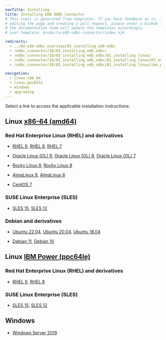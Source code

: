 ```yaml
---
navTitle: Installing
title: Installing EDB ODBC Connector
# This topic is generated from templates. If you have feedback on it, instead of
# editing the page and creating a pull request, please enter a GitHub issue and
# the documentation team will update the templates accordingly.
# Leaf template: products/edb-odbc-connector/index.njk

redirects:
  - ../03_edb-odbc_overview/01_installing_edb-odbc
  - /odbc_connector/16/03_installing_edb_odbc/
  - /odbc_connector/16/03_installing_edb_odbc/01_installing_linux/
  - /odbc_connector/16/03_installing_edb_odbc/01_installing_linux/07_odbc13_ubuntu20_deb10_x86/
  - /odbc_connector/16/03_installing_edb_odbc/01_installing_linux/ibm_power_ppc64le/12_odbc13_sles12_ppcle/

navigation:
  - linux_x86_64
  - linux_ppc64le
  - windows
  - upgrading
---
```


Select a link to access the applicable installation instructions:

## Linux [x86-64 (amd64)](linux_x86_64)

### Red Hat Enterprise Linux (RHEL) and derivatives

- [RHEL 9](linux_x86_64/odbc_rhel_9), [RHEL 8](linux_x86_64/odbc_rhel_8), [RHEL 7](linux_x86_64/odbc_rhel_7)

- [Oracle Linux (OL) 9](linux_x86_64/odbc_rhel_9), [Oracle Linux (OL) 8](linux_x86_64/odbc_rhel_8), [Oracle Linux (OL) 7](linux_x86_64/odbc_rhel_7)

- [Rocky Linux 9](linux_x86_64/odbc_other_linux_9), [Rocky Linux 8](linux_x86_64/odbc_other_linux_8)

- [AlmaLinux 9](linux_x86_64/odbc_other_linux_9), [AlmaLinux 8](linux_x86_64/odbc_other_linux_8)

- [CentOS 7](linux_x86_64/odbc_centos_7)

### SUSE Linux Enterprise (SLES)

- [SLES 15](linux_x86_64/odbc_sles_15), [SLES 12](linux_x86_64/odbc_sles_12)

### Debian and derivatives

- [Ubuntu 22.04](linux_x86_64/odbc_ubuntu_22), [Ubuntu 20.04](linux_x86_64/odbc_ubuntu_20), [Ubuntu 18.04](linux_x86_64/odbc_ubuntu_18)

- [Debian 11](linux_x86_64/odbc_debian_11), [Debian 10](linux_x86_64/odbc_debian_10)

## Linux [IBM Power (ppc64le)](linux_ppc64le)

### Red Hat Enterprise Linux (RHEL) and derivatives

- [RHEL 9](linux_ppc64le/odbc_rhel_9), [RHEL 8](linux_ppc64le/odbc_rhel_8)

### SUSE Linux Enterprise (SLES)

- [SLES 15](linux_ppc64le/odbc_sles_15), [SLES 12](linux_ppc64le/odbc_sles_12)

## Windows

- [Windows Server 2019](windows)

